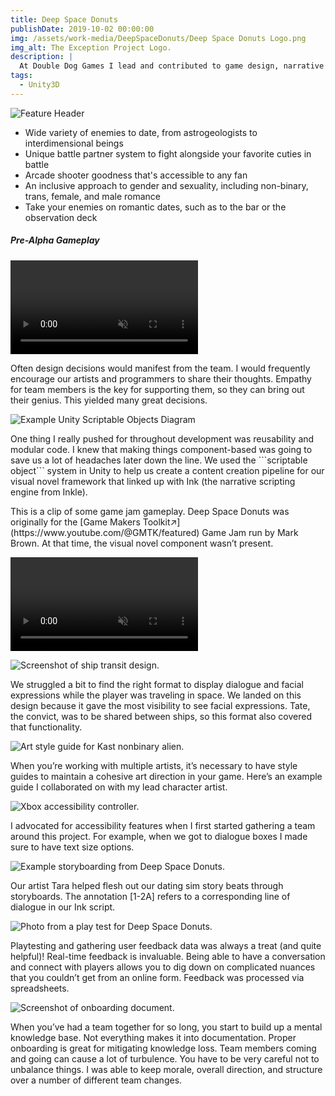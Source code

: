 ```yaml
---
title: Deep Space Donuts
publishDate: 2019-10-02 00:00:00
img: /assets/work-media/DeepSpaceDonuts/Deep Space Donuts Logo.png
img_alt: The Exception Project Logo.
description: |
  At Double Dog Games I lead and contributed to game design, narrative design, QA, UX and C# scripting.
tags:
  - Unity3D
---
```



<Aside 
  emoji="🚀 "
  title="Role: Technical Designer, QA, Lead"
  involvement="Dec 2017 - Jul 2020"
  tools="Unity3D"
  status="Unreleased"
  developer="Double Dog Games"
/>

<div>
  <img src="../assets/work-media/DeepSpaceDonuts/DSD-Feature Header.png" alt="Feature Header" />
</div>

- Wide variety of enemies to date, from astrogeologists to interdimensional beings
- Unique battle partner system to fight alongside your favorite cuties in battle
- Arcade shooter goodness that's accessible to any fan
- An inclusive approach to gender and sexuality, including non-binary, trans, female, and male romance
- Take your enemies on romantic dates, such as to the bar or the observation deck

##### Pre-Alpha Gameplay

<Video
  path="../assets/work-media/DeepSpaceDonuts/Deep Space Donuts video.mp4"
  autoplay="autoplay"
  loop="loop"
  muted="muted"
/>

Often design decisions would manifest from the team. I would frequently encourage our artists and programmers to share their thoughts. Empathy for team members is the key for supporting them, so they can bring out their genius. This yielded many great decisions.

<div className="flex-container">
  <img class="lightbox-image" src="../assets/work-media/DeepSpaceDonuts/Unity Components.png" alt="Example Unity Scriptable Objects Diagram" />
  
  <p>One thing I really pushed for throughout development was reusability and modular code. I knew that making things component-based was going to save us a lot of headaches later down the line. We used the ```scriptable object``` system in Unity to help us create a content creation pipeline for our visual novel framework that linked up with Ink (the narrative scripting engine from Inkle).</p>
</div>

<div className="flex-container">
  <p>This is a clip of some game jam gameplay. Deep Space Donuts was originally for the [Game Makers Toolkit↗](https://www.youtube.com/@GMTK/featured) Game Jam run by Mark Brown. At that time, the visual novel component wasn’t present.</p>
</div>

<Video
    path="../assets/work-media/DeepSpaceDonuts/DSD-Gameplay-GMTK-Jam.mp4"
    autoplay="autoplay"
    loop="loop"
    muted="muted"
/>

<div className="flex-container">
  <img class="lightbox-image" src="../assets/work-media/DeepSpaceDonuts/DSD-Design Decisions.png" alt="Screenshot of ship transit design." />
  
  <p>We struggled a bit to find the right format to display dialogue and facial expressions while the player was traveling in space. We landed on this design because it gave the most visibility to see facial expressions. Tate, the convict, was to be shared between ships, so this format also covered that functionality.</p>
</div>

<div className="flex-container">
  <img class="lightbox-image" src="../assets/work-media/DeepSpaceDonuts/DSD-Kast-Style-Guide.png" alt="Art style guide for Kast nonbinary alien." />
  
  <p>When you’re working with multiple artists, it’s necessary to have style guides to maintain a cohesive art direction in your game. Here’s an example guide I collaborated on with my lead character artist.</p>
</div>

<div className="flex-container">
  <img class="lightbox-image" src="../assets/work-media/DeepSpaceDonuts/DSD-Accessibility.png" alt="Xbox accessibility controller." />
  
  <p>I advocated for accessibility features when I first started gathering a team around this project. For example, when we got to dialogue boxes I made sure to have text size options.</p>
</div>

<div className="flex-container">
  <img class="lightbox-image" src="../assets/work-media/DeepSpaceDonuts/DSD-Storyboarding.png" alt="Example storyboarding from Deep Space Donuts." />
  
  <p>Our artist Tara helped flesh out our dating sim story beats through storyboards. The annotation [1-2A] refers to a corresponding line of dialogue in our Ink script.</p>
</div>

<div className="flex-container">
  <img class="lightbox-image" src="../assets/work-media/DeepSpaceDonuts/DSD-Playtesting.png" alt="Photo from a play test for Deep Space Donuts." />
  
  <p>Playtesting and gathering user feedback data was always a treat (and quite helpful)! Real-time feedback is invaluable. Being able to have a conversation and connect with players allows you to dig down on complicated nuances that you couldn’t get from an online form. Feedback was processed via spreadsheets.</p>
</div>

<div className="flex-container">
  <img class="lightbox-image" src="../assets/work-media/DeepSpaceDonuts/Onboarding Doc.png" alt="Screenshot of onboarding document." />
  
  <p>When you’ve had a team together for so long, you start to build up a mental knowledge base. Not everything makes it into documentation. Proper onboarding is great for mitigating knowledge loss. Team members coming and going can cause a lot of turbulence. You have to be very careful not to unbalance things. I was able to keep morale, overall direction, and structure over a number of different team changes.</p>
</div>